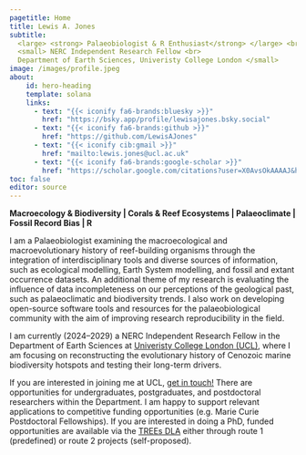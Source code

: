 ```yaml
---
pagetitle: Home
title: Lewis A. Jones
subtitle: 
  <large> <strong> Palaeobiologist & R Enthusiast</strong> </large> <br> 
  <small> NERC Independent Research Fellow <br>
  Department of Earth Sciences, Univeristy College London </small>
image: /images/profile.jpeg
about:
    id: hero-heading
    template: solana
    links:
      - text: "{{< iconify fa6-brands:bluesky >}}"
        href: "https://bsky.app/profile/lewisajones.bsky.social"
      - text: "{{< iconify fa6-brands:github >}}"
        href: "https://github.com/LewisAJones"
      - text: "{{< iconify cib:gmail >}}"
        href: "mailto:lewis.jones@ucl.ac.uk"
      - text: "{{< iconify fa6-brands:google-scholar >}}"
        href: "https://scholar.google.com/citations?user=X0AvsOkAAAAJ&hl"
toc: false
editor: source
---
```


<body class="bg-img">

</body>

::: {#hero-heading}
:::

::: {.text-col2}

**Macroecology & Biodiversity \| Corals & Reef Ecosystems \| Palaeoclimate \| Fossil Record Bias \| R**

:::

:::: {.grid .transparent-box}

::: g-col-12

I am a Palaeobiologist examining the macroecological and macroevolutionary history of reef-building organisms through the integration of interdisciplinary tools and diverse sources of information, such as ecological modelling, Earth System modelling, and fossil and extant occurrence datasets. An additional theme of my research is evaluating the influence of data incompleteness on our perceptions of the geological past, such as palaeoclimatic and biodiversity trends. I also work on developing open-source software tools and resources for the palaeobiological community with the aim of improving research reproducibility in the field. 

I am currently (2024--2029) a NERC Independent Research Fellow in the Department of Earth Sciences at [Univeristy College London (UCL)](https://www.ucl.ac.uk/earth-sciences/people/research-fellows/dr-lewis-jones), where I am focusing on reconstructing the evolutionary history of Cenozoic marine biodiversity hotspots and testing their long-term drivers.

If you are interested in joining me at UCL, [get in touch!](mailto:lewis.jones@ucl.ac.uk) There are opportunities for undergraduates, postgraduates, and postdoctoral researchers within the Department. I am happy to support relevant applications to competitive funding opportunities (e.g. Marie Curie Postdoctoral Fellowships). If you are interested in doing a PhD, funded opportunities are available via the [TREEs DLA](https://www.trees-dla.ac.uk) either through route 1 (predefined) or route 2 projects (self-proposed).

:::

::::